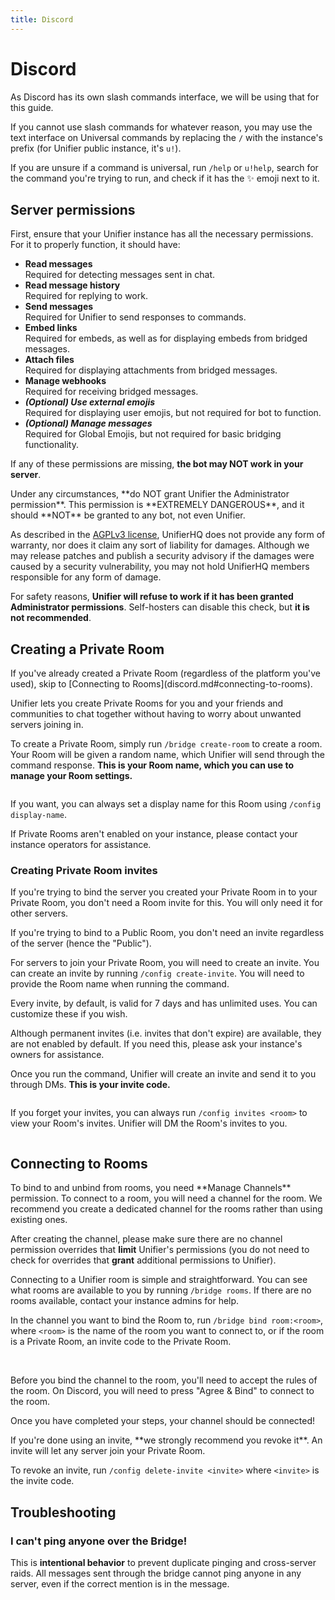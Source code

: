 ```yaml
---
title: Discord
---
```


# Discord

<Info>
As Discord has its own slash commands interface, we will be using that for this guide.

If you cannot use slash commands for whatever reason, you may use the text interface on Universal commands by replacing the `/` with the instance's prefix (for Unifier public instance, it's `u!`).

If you are unsure if a command is universal, run `/help` or `u!help`, search for the command you're trying to run, and check if it has the :sparkles: emoji next to it.
</Info>

## Server permissions

First, ensure that your Unifier instance has all the necessary permissions. For it to properly function, it should have:

* **Read messages**\
  Required for detecting messages sent in chat.
* **Read message history**\
  Required for replying to work.
* **Send messages**\
  Required for Unifier to send responses to commands.
* **Embed links**\
  Required for embeds, as well as for displaying embeds from bridged messages.
* **Attach files**\
  Required for displaying attachments from bridged messages.
* **Manage webhooks**\
  Required for receiving bridged messages.
* _**(Optional) Use external emojis**_\
  Required for displaying user emojis, but not required for bot to function.
* _**(Optional) Manage messages**_\
  Required for Global Emojis, but not required for basic bridging functionality.

If any of these permissions are missing, **the bot may NOT work in your server**.

<Danger>
Under any circumstances, **do NOT grant Unifier the Administrator permission**. This permission is **EXTREMELY DANGEROUS**, and it should **NOT** be granted to any bot, not even Unifier.

As described in the [AGPLv3 license](https://github.com/UnifierHQ/unifier/blob/main/LICENSE.txt#L587), UnifierHQ does not provide any form of warranty, nor does it claim any sort of liability for damages. Although we may release patches and publish a security advisory if the damages were caused by a security vulnerability, you may not hold UnifierHQ members responsible for any form of damage.

For safety reasons, **Unifier will refuse to work if it has been granted Administrator permissions**. Self-hosters can disable this check, but **it is not recommended**.
</Danger>

## Creating a Private Room

<Info>
If you've already created a Private Room (regardless of the platform you've used), skip to [Connecting to Rooms](discord.md#connecting-to-rooms).
</Info>

Unifier lets you create Private Rooms for you and your friends and communities to chat together without having to worry about unwanted servers joining in.

To create a Private Room, simply run `/bridge create-room` to create a room. Your Room will be given a random name, which Unifier will send through the command response. **This is your Room name, which you can use to manage your Room settings.**

<img src="../../assets/images/image (21).png" alt="" />

If you want, you can always set a display name for this Room using `/config display-name`.

If Private Rooms aren't enabled on your instance, please contact your instance operators for assistance.

### Creating Private Room invites

<Info>
If you're trying to bind the server you created your Private Room in to your Private Room, you don't need a Room invite for this. You will only need it for other servers.

If you're trying to bind to a Public Room, you don't need an invite regardless of the server (hence the "Public").
</Info>

For servers to join your Private Room, you will need to create an invite. You can create an invite by running `/config create-invite`. You will need to provide the Room name when running the command.

Every invite, by default, is valid for 7 days and has unlimited uses. You can customize these if you wish.

<Warning>
Although permanent invites (i.e. invites that don't expire) are available, they are not enabled by default. If you need this, please ask your instance's owners for assistance.
</Warning>

<img src="../../assets/images/image (24).png" alt="" />

Once you run the command, Unifier will create an invite and send it to you through DMs. **This is your invite code.**

<img src="../../assets/images/image (25).png" alt="" />

If you forget your invites, you can always run `/config invites <room>` to view your Room's invites. Unifier will DM the Room's invites to you.

<img src="../../assets/images/image (26).png" alt="" />

## Connecting to Rooms

<Info>
To bind to and unbind from rooms, you need **Manage Channels** permission.
</Info>

<Warning>
To connect to a room, you will need a channel for the room. We recommend you create a dedicated channel for the rooms rather than using existing ones.

After creating the channel, please make sure there are no channel permission overrides that **limit** Unifier's permissions (you do not need to check for overrides that **grant** additional permissions to Unifier).
</Warning>

Connecting to a Unifier room is simple and straightforward. You can see what rooms are available to you by running `/bridge rooms`. If there are no rooms available, contact your instance admins for help.

In the channel you want to bind the Room to, run `/bridge bind room:<room>`, where `<room>` is the name of the room you want to connect to, or if the room is a Private Room, an invite code to the Private Room.

<Frame caption="For Public Rooms, type in the Room name."><img src="../../assets/images/image (28).png" alt="" /></Frame>

<Frame caption="For Private Rooms, type in the Room invite. You can use the Room name if you're running the command in the same server you created the Room in."><img src="../../assets/images/image (27).png" alt="" /></Frame>

Before you bind the channel to the room, you'll need to accept the rules of the room. On Discord, you will need to press "Agree & Bind" to connect to the room.

Once you have completed your steps, your channel should be connected!

<Warning>
If you're done using an invite, **we strongly recommend you revoke it**. An invite will let any server join your Private Room.

To revoke an invite, run `/config delete-invite <invite>` where `<invite>` is the invite code.
</Warning>

## Troubleshooting

### I can't ping anyone over the Bridge!

This is **intentional behavior** to prevent duplicate pinging and cross-server raids. All messages sent through the bridge cannot ping anyone in any server, even if the correct mention is in the message.
